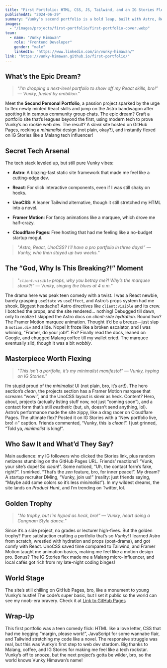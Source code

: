```yaml
---
title: "First Portfolio: HTML, CSS, JS, Tailwind, and an IG Stories Flex for the Ages!"
publishedAt: "2024-06-29"
summary: "Vunky’s second portfolio is a bold leap, built with Astro, React, and UnoCSS, and showcased on GitHub Pages. Born to flaunt fresh React skills and ride the Astro hype from campus community chats, it faced props mishaps and Framer Motion struggles. The minimalist UI stole the show, flexed proudly on IG Stories!"
images:
  - "/images/projects/first-portfolio/first-portfolio-cover.webp"
team:
  - name: "Vunky Himawan"
    role: "Frontend Developer"
    gender: "male"
    linkedIn: "https://www.linkedin.com/in/vunky-himawan/"
link: "https://vunky-himawan.github.io/first-portfolio/"
---
```

  
## What’s the Epic Dream?

> “_I’m dropping a next-level portfolio to show off my React skills, bro!” — Vunky, fueled by ambition._"

Meet the **Second Personal Portfolio**, a passion project sparked by the urge to flex newly minted React skills and jump on the Astro bandwagon after spotting it in campus community group chats. The epic dream? Craft a portfolio site that’s leagues beyond the first, using modern tech to prove Vunky’s no rookie web dev. The result? A _sleek_ site hosted on GitHub Pages, rocking a _minimalist_ design (not plain, okay?), and instantly flexed on IG Stories like a Malang tech influencer!

## Secret Tech Arsenal

The tech stack leveled up, but still pure Vunky vibes:

- **Astro**: A blazing-fast static site framework that made me feel like a cutting-edge dev.

- **React**: For slick interactive components, even if I was still shaky on hooks.

- **UnoCSS**: A leaner Tailwind alternative, though it still stretched my HTML into a novel.

- **Framer Motion**: For fancy animations like a marquee, which drove me half-crazy.

- **Cloudflare Pages**: Free hosting that had me feeling like a no-budget startup mogul.

> "_Astro, React, UnoCSS? I’ll have a pro portfolio in three days!” — Vunky, who then stayed up two weeks._"

## The “God, Why Is This Breaking?!” Moment

> "_`client:visible` props, why you betray me?! Why’s the marquee stuck?!” — Vunky, singing the blues at 4 a.m._"

The drama here was peak teen comedy with a twist. I was a React newbie, barely grasping `useState` vs `useEffect`, and Astro’s props system had me shook. Biggest headache? Astro directives like `client:visible` and its crew. I botched the props, and the site rendered… nothing! Debugged till dawn, only to realize I skipped the Astro docs on _client-side hydration_. Round two? The Framer Motion marquee animation. Thought it’d be a breeze—just slap a `motion.div` and slide. Nope! It froze like a broken escalator, and I was whining, “Framer, do your job!”. Fix? Finally read the docs, leaned on Google, and chugged Malang coffee till my wallet cried. The marquee eventually slid, though it was a bit _wobbly_.

## Masterpiece Worth Flexing

> "_This isn’t a portfolio, it’s my minimalist manifesto!” — Vunky, hyping on IG Stories._"

I’m stupid proud of the _minimalist_ UI (not plain, bro, it’s art!). The hero section’s _clean_, the projects section has a Framer Motion marquee that screams “wow!”, and the UnoCSS layout is _sleek_ as heck. Content? Hero, about, projects (actually listing stuff now, not just “coming soon”), and a contact form that’s still _aesthetic_ (but, uh, doesn’t send anything, lol). Astro’s performance made the site zippy, like a drag racer on Cloudflare Pages. The ultimate flex? Posted it on IG Stories with a “New portfolio live, bro! 🔥” caption. Friends commented, “Vunky, this is _clean_!”. I just grinned, “Told ya, _minimalist_ is king!”.

## Who Saw It and What’d They Say?

Main audience: my IG followers who clicked the Stories link, plus random netizens stumbling on the GitHub Pages URL. Friends’ reactions? “Vunk, your site’s dope! So _clean_!”. Some noticed, “Uh, the contact form’s fake, right?”. I smirked, “That’s the _zen_ feature, bro, for inner peace!”. My dream? A startup recruiter DMing, “Vunky, join us!” (reality: just friends saying, “Maybe add some colors so it’s less _minimalist_”). In my wildest dreams, the site lands on _Product Hunt_, and I’m trending on Twitter, lol.

## Golden Trophy

> "_No trophy, but I’m hyped as heck, bro!” — Vunky, heart doing a Gangnam Style dance._"

Since it’s a side project, no grades or lecturer high-fives. But the golden trophy? Pure satisfaction crafting a portfolio that’s so _Vunky_! I learned Astro from scratch, wrestled with hydration and props (post-drama), and got comfy with React. UnoCSS saved time compared to Tailwind, and Framer Motion taught me animation basics, making me feel like a motion design pro. Bonus? The IG Stories flex made me a Malang micro-influencer, and local cafés got rich from my late-night coding binges!

## World Stage

The site’s still chilling on GitHub Pages, bro, like a monument to young Vunky’s hustle! The code’s super basic, but I set it public so the world can see my noob-era bravery. Check it at [Link to GitHub Pages](https://vunky-himawan.github.io/first-portfolio/)

## Wrap-Up

This first portfolio was a teen comedy flick: HTML like a love letter, CSS that had me begging “margin, please work!”, JavaScript for some wannabe flair, and Tailwind stretching my code like a novel. The responsive struggle was real, but this was Vunky’s first step to web dev stardom. Big thanks to Malang, coffee, and IG Stories for making me feel like a tech rockstar. Vunky’s off to snooze, but the next project’s gotta be wilder, bro, so the world knows Vunky Himawan’s name!
